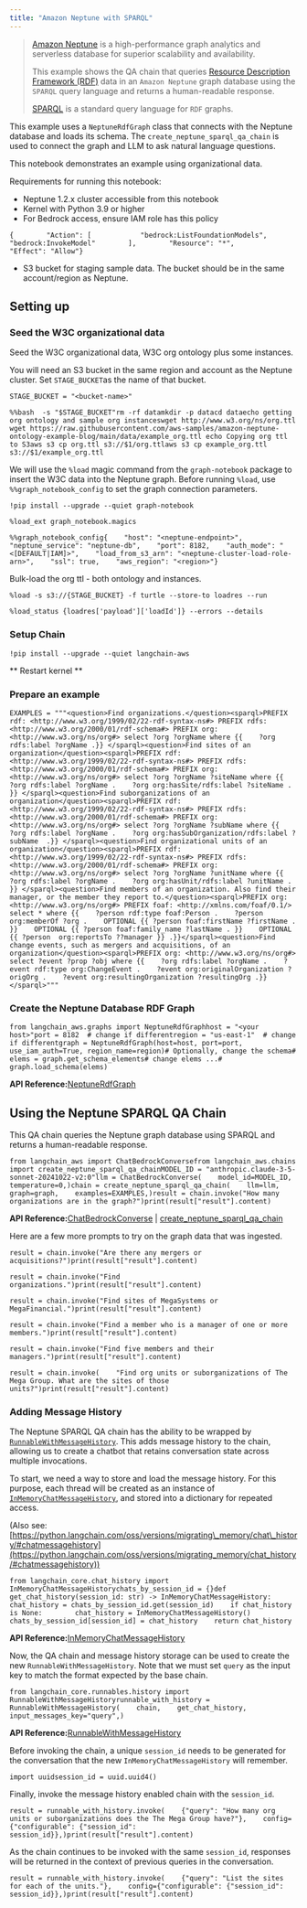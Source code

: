 ```yaml
---
title: "Amazon Neptune with SPARQL"
---
```


> [Amazon Neptune](https://aws.amazon.com/neptune/) is a high-performance graph analytics and serverless database for superior scalability and availability.
>
> This example shows the QA chain that queries [Resource Description Framework (RDF)](https://en.wikipedia.org/wiki/Resource_Description_Framework) data in an `Amazon Neptune` graph database using the `SPARQL` query language and returns a human-readable response.
>
> [SPARQL](https://en.wikipedia.org/wiki/SPARQL) is a standard query language for `RDF` graphs.

This example uses a `NeptuneRdfGraph` class that connects with the Neptune database and loads its schema. The `create_neptune_sparql_qa_chain` is used to connect the graph and LLM to ask natural language questions.

This notebook demonstrates an example using organizational data.

Requirements for running this notebook:

* Neptune 1.2.x cluster accessible from this notebook
* Kernel with Python 3.9 or higher
* For Bedrock access, ensure IAM role has this policy

```
{        "Action": [            "bedrock:ListFoundationModels",            "bedrock:InvokeModel"        ],        "Resource": "*",        "Effect": "Allow"}
```

* S3 bucket for staging sample data. The bucket should be in the same account/region as Neptune.

## Setting up

### Seed the W3C organizational data

Seed the W3C organizational data, W3C org ontology plus some instances.

You will need an S3 bucket in the same region and account as the Neptune cluster. Set `STAGE_BUCKET`as the name of that bucket.

```
STAGE_BUCKET = "<bucket-name>"
```

```
%%bash  -s "$STAGE_BUCKET"rm -rf datamkdir -p datacd dataecho getting org ontology and sample org instanceswget http://www.w3.org/ns/org.ttl wget https://raw.githubusercontent.com/aws-samples/amazon-neptune-ontology-example-blog/main/data/example_org.ttl echo Copying org ttl to S3aws s3 cp org.ttl s3://$1/org.ttlaws s3 cp example_org.ttl s3://$1/example_org.ttl
```

We will use the `%load` magic command from the `graph-notebook` package to insert the W3C data into the Neptune graph. Before running `%load`, use `%%graph_notebook_config` to set the graph connection parameters.

```
!pip install --upgrade --quiet graph-notebook
```

```
%load_ext graph_notebook.magics
```

```
%%graph_notebook_config{    "host": "<neptune-endpoint>",    "neptune_service": "neptune-db",    "port": 8182,    "auth_mode": "<[DEFAULT|IAM]>",    "load_from_s3_arn": "<neptune-cluster-load-role-arn>",    "ssl": true,    "aws_region": "<region>"}
```

Bulk-load the org ttl - both ontology and instances.

```
%load -s s3://{STAGE_BUCKET} -f turtle --store-to loadres --run
```

```
%load_status {loadres['payload']['loadId']} --errors --details
```

### Setup Chain

```
!pip install --upgrade --quiet langchain-aws
```

\*\* Restart kernel \*\*

### Prepare an example

```
EXAMPLES = """<question>Find organizations.</question><sparql>PREFIX rdf: <http://www.w3.org/1999/02/22-rdf-syntax-ns#> PREFIX rdfs: <http://www.w3.org/2000/01/rdf-schema#> PREFIX org: <http://www.w3.org/ns/org#> select ?org ?orgName where {{    ?org rdfs:label ?orgName .}} </sparql><question>Find sites of an organization</question><sparql>PREFIX rdf: <http://www.w3.org/1999/02/22-rdf-syntax-ns#> PREFIX rdfs: <http://www.w3.org/2000/01/rdf-schema#> PREFIX org: <http://www.w3.org/ns/org#> select ?org ?orgName ?siteName where {{    ?org rdfs:label ?orgName .    ?org org:hasSite/rdfs:label ?siteName . }} </sparql><question>Find suborganizations of an organization</question><sparql>PREFIX rdf: <http://www.w3.org/1999/02/22-rdf-syntax-ns#> PREFIX rdfs: <http://www.w3.org/2000/01/rdf-schema#> PREFIX org: <http://www.w3.org/ns/org#> select ?org ?orgName ?subName where {{    ?org rdfs:label ?orgName .    ?org org:hasSubOrganization/rdfs:label ?subName  .}} </sparql><question>Find organizational units of an organization</question><sparql>PREFIX rdf: <http://www.w3.org/1999/02/22-rdf-syntax-ns#> PREFIX rdfs: <http://www.w3.org/2000/01/rdf-schema#> PREFIX org: <http://www.w3.org/ns/org#> select ?org ?orgName ?unitName where {{    ?org rdfs:label ?orgName .    ?org org:hasUnit/rdfs:label ?unitName . }} </sparql><question>Find members of an organization. Also find their manager, or the member they report to.</question><sparql>PREFIX org: <http://www.w3.org/ns/org#> PREFIX foaf: <http://xmlns.com/foaf/0.1/> select * where {{    ?person rdf:type foaf:Person .    ?person  org:memberOf ?org .    OPTIONAL {{ ?person foaf:firstName ?firstName . }}    OPTIONAL {{ ?person foaf:family_name ?lastName . }}    OPTIONAL {{ ?person  org:reportsTo ??manager }} .}}</sparql><question>Find change events, such as mergers and acquisitions, of an organization</question><sparql>PREFIX org: <http://www.w3.org/ns/org#> select ?event ?prop ?obj where {{    ?org rdfs:label ?orgName .    ?event rdf:type org:ChangeEvent .    ?event org:originalOrganization ?origOrg .    ?event org:resultingOrganization ?resultingOrg .}}</sparql>"""
```

### Create the Neptune Database RDF Graph

```
from langchain_aws.graphs import NeptuneRdfGraphhost = "<your host>"port = 8182  # change if differentregion = "us-east-1"  # change if differentgraph = NeptuneRdfGraph(host=host, port=port, use_iam_auth=True, region_name=region)# Optionally, change the schema# elems = graph.get_schema_elements# change elems ...# graph.load_schema(elems)
```

**API Reference:**[NeptuneRdfGraph](https://python.langchain.com/api_reference/aws/graphs/langchain_aws.graphs.neptune_rdf_graph.NeptuneRdfGraph.html)

## Using the Neptune SPARQL QA Chain

This QA chain queries the Neptune graph database using SPARQL and returns a human-readable response.

```
from langchain_aws import ChatBedrockConversefrom langchain_aws.chains import create_neptune_sparql_qa_chainMODEL_ID = "anthropic.claude-3-5-sonnet-20241022-v2:0"llm = ChatBedrockConverse(    model_id=MODEL_ID,    temperature=0,)chain = create_neptune_sparql_qa_chain(    llm=llm,    graph=graph,    examples=EXAMPLES,)result = chain.invoke("How many organizations are in the graph?")print(result["result"].content)
```

**API Reference:**[ChatBedrockConverse](https://python.langchain.com/api_reference/aws/chat_models/langchain_aws.chat_models.bedrock_converse.ChatBedrockConverse.html) | [create\_neptune\_sparql\_qa\_chain](https://python.langchain.com/api_reference/aws/chains/langchain_aws.chains.graph_qa.neptune_sparql.create_neptune_sparql_qa_chain.html)

Here are a few more prompts to try on the graph data that was ingested.

```
result = chain.invoke("Are there any mergers or acquisitions?")print(result["result"].content)
```

```
result = chain.invoke("Find organizations.")print(result["result"].content)
```

```
result = chain.invoke("Find sites of MegaSystems or MegaFinancial.")print(result["result"].content)
```

```
result = chain.invoke("Find a member who is a manager of one or more members.")print(result["result"].content)
```

```
result = chain.invoke("Find five members and their managers.")print(result["result"].content)
```

```
result = chain.invoke(    "Find org units or suborganizations of The Mega Group. What are the sites of those units?")print(result["result"].content)
```

### Adding Message History

The Neptune SPARQL QA chain has the ability to be wrapped by [`RunnableWithMessageHistory`](https://python.langchain.com/v0.2/api_reference/core/runnables/langchain_core.runnables.history.RunnableWithMessageHistory.html#langchain_core.runnables.history.RunnableWithMessageHistory). This adds message history to the chain, allowing us to create a chatbot that retains conversation state across multiple invocations.

To start, we need a way to store and load the message history. For this purpose, each thread will be created as an instance of [`InMemoryChatMessageHistory`](https://python.langchain.com/api_reference/core/chat_history/langchain_core.chat_history.InMemoryChatMessageHistory.html), and stored into a dictionary for repeated access.

(Also see: [https://python.langchain.com/oss/versions/migrating\_memory/chat\_history/#chatmessagehistory](https://python.langchain.com/oss/versions/migrating_memory/chat_history/#chatmessagehistory))

```
from langchain_core.chat_history import InMemoryChatMessageHistorychats_by_session_id = {}def get_chat_history(session_id: str) -> InMemoryChatMessageHistory:    chat_history = chats_by_session_id.get(session_id)    if chat_history is None:        chat_history = InMemoryChatMessageHistory()        chats_by_session_id[session_id] = chat_history    return chat_history
```

**API Reference:**[InMemoryChatMessageHistory](https://python.langchain.com/api_reference/core/chat_history/langchain_core.chat_history.InMemoryChatMessageHistory.html)

Now, the QA chain and message history storage can be used to create the new `RunnableWithMessageHistory`. Note that we must set `query` as the input key to match the format expected by the base chain.

```
from langchain_core.runnables.history import RunnableWithMessageHistoryrunnable_with_history = RunnableWithMessageHistory(    chain,    get_chat_history,    input_messages_key="query",)
```

**API Reference:**[RunnableWithMessageHistory](https://python.langchain.com/api_reference/core/runnables/langchain_core.runnables.history.RunnableWithMessageHistory.html)

Before invoking the chain, a unique `session_id` needs to be generated for the conversation that the new `InMemoryChatMessageHistory` will remember.

```
import uuidsession_id = uuid.uuid4()
```

Finally, invoke the message history enabled chain with the `session_id`.

```
result = runnable_with_history.invoke(    {"query": "How many org units or suborganizations does the The Mega Group have?"},    config={"configurable": {"session_id": session_id}},)print(result["result"].content)
```

As the chain continues to be invoked with the same `session_id`, responses will be returned in the context of previous queries in the conversation.

```
result = runnable_with_history.invoke(    {"query": "List the sites for each of the units."},    config={"configurable": {"session_id": session_id}},)print(result["result"].content)
```
